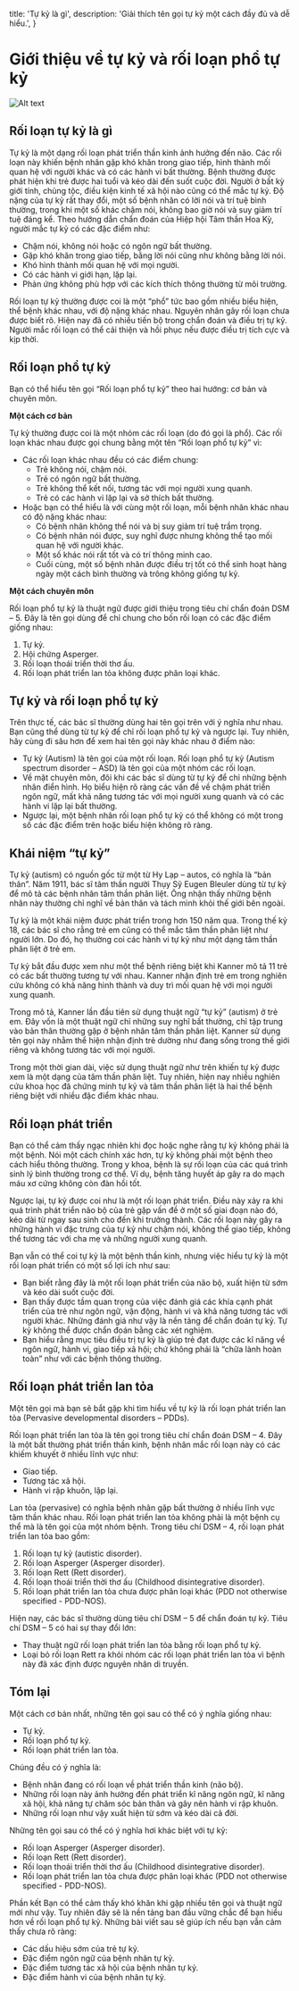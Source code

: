 
  title: 'Tự kỷ là gì',
  description:
    'Giải thích tên gọi tự kỷ một cách đầy đủ và dễ hiểu.',
}

<HeroPattern />

# Giới thiệu về tự kỷ và rối loạn phổ tự kỷ

![Alt text](https://img.freepik.com/premium-photo/autism-colorful-word-hands-wolrd-autism-day-april-autism-awareness-month_49149-79.jpg?w=900 "title")



## Rối loạn tự kỷ là gì

Tự kỷ là một dạng rối loạn phát triển thần kinh ảnh hưởng đến não. Các rối loạn này khiến bệnh nhân gặp khó khăn trong giao tiếp, hình thành mối quan hệ với người khác và có các hành vi bất thường. Bệnh thường được phát hiện khi trẻ được hai tuổi và kéo dài đến suốt cuộc đời. Người ở bất kỳ giới tính, chủng tộc, điều kiện kinh tế xã hội nào cũng có thể mắc tự kỷ.
Độ nặng của tự kỷ rất thay đổi, một số bệnh nhân có lời nói và trí tuệ bình thường, trong khi một số khác chậm nói, không bao giờ nói và suy giảm trí tuệ đáng kể.
Theo hướng dẫn chẩn đoán của Hiệp hội Tâm thần Hoa Kỳ, người mắc tự kỷ có các đặc điểm như: 

-	Chậm nói, không nói hoặc có ngôn ngữ bất thường.
-	Gặp khó khăn trong giao tiếp, bằng lời nói cũng như không bằng lời nói.
-	Khó hình thành mối quan hệ với mọi người.
-	Có các hành vi giới hạn, lặp lại. 
-	Phản ứng không phù hợp với các kích thích thông thường từ môi trường.

Rối loạn tự kỷ thường được coi là một “phổ” tức bao gồm nhiều biểu hiện, thể bệnh khác nhau, với độ nặng khác nhau. Nguyên nhân gây rối loạn chưa được biết rõ. Hiện nay đã có nhiều tiến bộ trong chẩn đoán và điều trị tự kỷ. Người mắc rối loạn có thể cải thiện và hồi phục nếu được điều trị tích cực và kịp thời. 

## Rối loạn phổ tự kỷ

Bạn có thể hiểu tên gọi “Rối loạn phổ tự kỷ” theo hai hướng: cơ bản và chuyên môn.

**Một cách cơ bản**

Tự kỷ thường được coi là một nhóm các rối loạn (do đó gọi là phổ). Các rối loạn khác nhau được gọi chung bằng một tên “Rối loạn phổ tự kỷ” vì:

-	Các rối loạn khác nhau đều có các điểm chung: 
    - Trẻ không nói, chậm nói.
    - Trẻ có ngôn ngữ bất thường.
    -	Trẻ không thể kết nối, tương tác với mọi người xung quanh.
    - Trẻ có các hành vi lặp lại và sở thích bất thường.
-	Hoặc bạn có thể hiểu là với cùng một rối loạn, mỗi bệnh nhân khác nhau có độ nặng khác nhau:
    - Có bệnh nhân không thể nói và bị suy giảm trí tuệ trầm trọng.
    -	Có bệnh nhân nói được, suy nghĩ được nhưng không thể tạo mối quan hệ với người khác.
    -	Một số khác nói rất tốt và có trí thông minh cao.
    -	Cuối cùng, một số bệnh nhân được điều trị tốt có thể sinh hoạt hàng ngày một cách bình thường và trông không giống tự kỷ. 

**Một cách chuyên môn**

Rối loạn phổ tự kỷ là thuật ngữ được giới thiệu trong tiêu chí chẩn đoán DSM – 5. Đây là tên gọi dùng để chỉ chung cho bốn rối loạn có các đặc điểm giống nhau: 

1.	Tự kỷ. 
2.	Hội chứng Asperger.
3.	Rối loạn thoái triển thời thơ ấu. 
4.	Rối loạn phát triển lan tỏa không được phân loại khác.

## Tự kỷ và rối loạn phổ tự kỷ

Trên thực tế, các bác sĩ thường dùng hai tên gọi trên với ý nghĩa như nhau. Bạn cũng thể dùng từ tự kỷ để chỉ rối loạn phổ tự kỷ và ngược lại.
Tuy nhiên, hãy cùng đi sâu hơn để xem hai tên gọi này khác nhau ở điểm nào: 
-	Tự kỷ (Autism) là tên gọi của một rối loạn. Rối loạn phổ tự kỷ (Autism spectrum disorder – ASD) là tên gọi của một nhóm các rối loạn. 
-	Về mặt chuyên môn, đôi khi các bác sĩ dùng từ tự kỷ để chỉ những bệnh nhân điển hình. Họ biểu hiện rõ ràng các vấn đề về chậm phát triển ngôn ngữ, mất khả năng tương tác với mọi người xung quanh và có các hành vi lặp lại bất thường.
-	Ngược lại, một bệnh nhân rối loạn phổ tự kỷ có thể không có một trong số các đặc điểm trên hoặc biểu hiện không rõ ràng.

## Khái niệm “tự kỷ”

Tự kỷ (autism) có nguồn gốc từ một từ Hy Lạp – autos, có nghĩa là “bản thân”. Năm 1911, bác sĩ tâm thần người Thụy Sỹ Eugen Bleuler dùng từ tự kỷ để mô tả các bệnh nhân tâm thần phân liệt. Ông nhận thấy những bệnh nhân này thường chỉ nghĩ về bản thân và tách mình khỏi thế giới bên ngoài.

Tự kỷ là một khái niệm được phát triển trong hơn 150 năm qua. Trong thế kỷ 18, các bác sĩ cho rằng trẻ em cũng có thể mắc tâm thần phân liệt như người lớn. Do đó, họ thường coi các hành vi tự kỷ như một dạng tâm thần phân liệt ở trẻ em. 

Tự kỷ bắt đầu được xem như một thể bệnh riêng biệt khi Kanner mô tả 11 trẻ có các bất thường tương tự với nhau. Kanner nhận định trẻ em trong nghiên cứu không có khả năng hình thành và duy trì mối quan hệ với mọi người xung quanh. 

Trong mô tả, Kanner lần đầu tiên sử dụng thuật ngữ “tự kỷ” (autism) ở trẻ em. Đây vốn là một thuật ngữ chỉ những suy nghĩ bất thường, chỉ tập trung vào bản thân thường gặp ở bệnh nhân tâm thần phân liệt. Kanner sử dụng tên gọi này nhằm thể hiện nhận định trẻ dường như đang sống trong thế giới riêng và không tương tác với mọi người.  

Trong một thời gian dài, việc sử dụng thuật ngữ như trên khiến tự kỷ được xem là một dạng của tâm thần phân liệt. Tuy nhiên, hiện nay nhiều nghiên cứu khoa học đã chứng minh tự kỷ và tâm thần phân liệt là hai thể bệnh riêng biệt với nhiều đặc điểm khác nhau.

## Rối loạn phát triển

Bạn có thể cảm thấy ngạc nhiên khi đọc hoặc nghe rằng tự kỷ không phải là một bệnh. Nói một cách chính xác hơn, tự kỷ không phải một bệnh theo cách hiểu thông thường. Trong y khoa, bệnh là sự rối loạn của các quá trình sinh lý bình thường trong cơ thể. Ví dụ, bệnh tăng huyết áp gây ra do mạch máu xơ cứng không còn đàn hồi tốt.

Ngược lại, tự kỷ được coi như là một rối loạn phát triển. Điều này xảy ra khi quá trình phát triển não bộ của trẻ gặp vấn đề ở một số giai đoạn nào đó, kéo dài từ ngay sau sinh cho đến khi trưởng thành. Các rối loạn này gây ra những hành vi đặc trưng của tự kỷ như chậm nói, không thể giao tiếp, không thể tương tác với cha mẹ và những người xung quanh. 

Bạn vẫn có thể coi tự kỷ là một bệnh thần kinh, nhưng việc hiểu tự kỷ là một rối loạn phát triển có một số lợi ích như sau: 

-	Bạn biết rằng đây là một rối loạn phát triển của não bộ, xuất hiện từ sớm và kéo dài suốt cuộc đời. 
-	Bạn thấy được tầm quan trọng của việc đánh giá các khía cạnh phát triển của trẻ như ngôn ngữ, vận động, hành vi và khả năng tương tác với người khác. Những đánh giá như vậy là nền tảng để chẩn đoán tự kỷ. Tự kỷ không thể được chẩn đoán bằng các xét nghiệm. 
-	Bạn hiểu rằng mục tiêu điều trị tự kỷ là giúp trẻ đạt được các kĩ năng về ngôn ngữ, hành vi, giao tiếp xã hội; chứ không phải là “chữa lành hoàn toàn” như với các bệnh thông thường.


## Rối loạn phát triển lan tỏa

Một tên gọi mà bạn sẽ bắt gặp khi tìm hiểu về tự kỷ là rối loạn phát triển lan tỏa (Pervasive developmental disorders – PDDs). 

Rối loạn phát triển lan tỏa là tên gọi trong tiêu chí chẩn đoán DSM – 4. Đây là một bất thường phát triển thần kinh, bệnh nhân mắc rối loạn này có các khiếm khuyết ở nhiều lĩnh vực như: 

-	Giao tiếp. 
-	Tương tác xã hội. 
-	Hành vi rập khuôn, lặp lại.

Lan tỏa (pervasive) có nghĩa bệnh nhân gặp bất thường ở nhiều lĩnh vực tâm thần khác nhau. 
Rối loạn phát triển lan tỏa không phải là một bệnh cụ thể mà là tên gọi của một nhóm bệnh. Trong tiêu chí DSM – 4, rối loạn phát triển lan tỏa bao gồm: 

1.	Rối loạn tự kỷ (autistic disorder).
2.	Rối loạn Asperger (Asperger disorder).
3.	Rối loạn Rett (Rett disorder).
4.	Rối loạn thoái triển thời thơ ấu (Childhood disintegrative disorder).
5.	Rối loạn phát triển lan tỏa chưa được phân loại khác (PDD not otherwise specified - PDD-NOS).

Hiện nay, các bác sĩ thường dùng tiêu chí DSM – 5 để chẩn đoán tự kỷ. Tiêu chí DSM – 5 có hai sự thay đổi lớn: 

-	Thay thuật ngữ rối loạn phát triển lan tỏa bằng rối loạn phổ tự kỷ. 
-	Loại bỏ rối loạn Rett ra khỏi nhóm các rối loạn phát triển lan tỏa vì bệnh này đã xác định được nguyên nhân di truyền.

## Tóm lại

Một cách cơ bản nhất, những tên gọi sau có thể có ý nghĩa giống nhau: 

-	Tự kỷ. 
-	Rối loạn phổ tự kỷ. 
-	Rối loạn phát triển lan tỏa. 

Chúng đều có ý nghĩa là: 

-	Bệnh nhân đang có rối loạn về phát triển thần kinh (não bộ).
-	Những rối loạn này ảnh hưởng đến phát triển kĩ năng ngôn ngữ, kĩ năng xã hội, khả năng tự chăm sóc bản thân và gây nên hành vi rập khuôn.
-	Những rối loạn như vậy xuất hiện từ sớm và kéo dài cả đời.

Những tên gọi sau có thể có ý nghĩa hơi khác biệt với tự kỷ: 

-	Rối loạn Asperger (Asperger disorder).
-	Rối loạn Rett (Rett disorder).
-	Rối loạn thoái triển thời thơ ấu (Childhood disintegrative disorder).
-	Rối loạn phát triển lan tỏa chưa được phân loại khác (PDD not otherwise specified - PDD-NOS).


Phần kết 
Bạn có thể cảm thấy khó khăn khi gặp nhiều tên gọi và thuật ngữ mới như vậy. Tuy nhiên đây sẽ là nền tảng ban đầu vững chắc để bạn hiểu hơn về rối loạn phổ tự kỷ. Những bài viết sau sẽ giúp ích nếu bạn vẫn cảm thấy chưa rõ ràng: 
-	Các dấu hiệu sớm của trẻ tự kỷ. 
-	Đặc điểm ngôn ngữ của bệnh nhân tự kỷ. 
-	Đặc điểm tương tác xã hội của bệnh nhân tự kỷ. 
-	Đặc điểm hành vi của bệnh nhân tự kỷ. 


